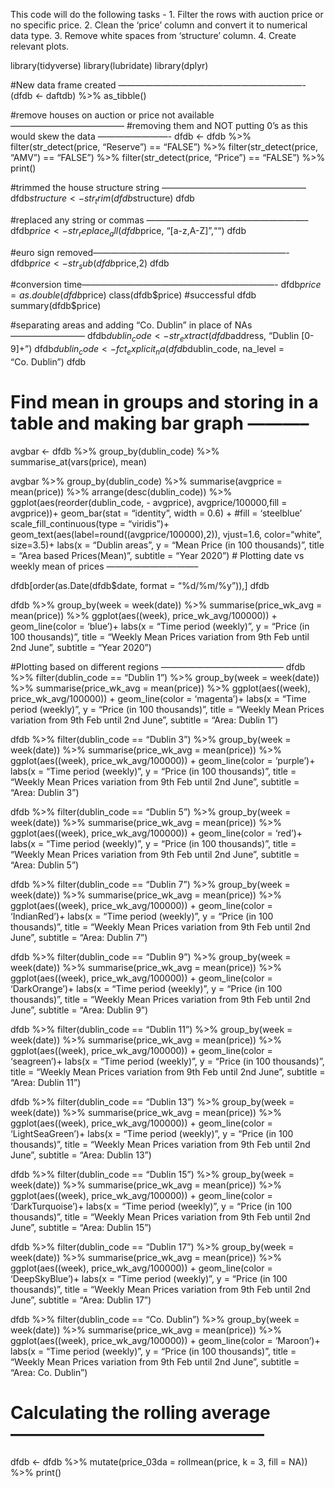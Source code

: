 This code will do the following tasks - 
  1. Filter the rows with auction price or no specific price.
  2. Clean the 'price' column and convert it to numerical data type.
  3. Remove white spaces from 'structure' column.
  4. Create relevant plots.

library(tidyverse)
library(lubridate)
library(dplyr)

#New data frame created ----------------------------------------------------------------
(dfdb <- daftdb) %>%
  as_tibble()

#remove houses on auction or price not available ---------------------------------------
#removing them and NOT putting 0's as this would skew the data -------------------------
dfdb <- dfdb %>%
  filter(str_detect(price, "Reserve") == "FALSE") %>%
  filter(str_detect(price, "AMV") == "FALSE") %>%
  filter(str_detect(price, "Price") == "FALSE") %>% 
  print()

#trimmed the house structure string --------------------------------------------------
dfdb$structure <- str_trim(dfdb$structure)
dfdb

#replaced any string or commas --------------------------------------------------------
dfdb$price <- str_replace_all(dfdb$price, "[a-z,A-Z]","")
dfdb

#euro sign removed-------------------------------------------------------------------
dfdb$price <- str_sub(dfdb$price,2)
dfdb


#conversion time-------------------------------------------------------------------
dfdb$price=as.double(dfdb$price)
class(dfdb$price) #successful
dfdb
summary(dfdb$price)

#separating areas and adding "Co. Dublin" in place of NAs --------------------------
dfdb$dublin_code <- str_extract(dfdb$address, "Dublin [0-9]+")
dfdb$dublin_code <- fct_explicit_na(dfdb$dublin_code, na_level = "Co. Dublin")
dfdb

# Find mean in groups and storing in a table and making bar graph -----------
avgbar <- dfdb %>%
  group_by(dublin_code) %>%
  summarise_at(vars(price), mean)

avgbar %>%
  group_by(dublin_code) %>%
  summarise(avgprice = mean(price)) %>%
  arrange(desc(dublin_code)) %>%
  ggplot(aes(reorder(dublin_code, - avgprice), avgprice/100000,fill = avgprice))+
  geom_bar(stat = "identity", width = 0.6) + #fill = 'steelblue'
  scale_fill_continuous(type = "viridis")+
  geom_text(aes(label=round((avgprice/100000),2)), vjust=1.6, color="white", size=3.5)+
  labs(x = "Dublin areas",
       y = "Mean Price (in 100 thousands)",
       title = "Area based Prices(Mean)",
       subtitle = "Year 2020")
# Plotting date vs weekly mean of prices --------------------------------

dfdb[order(as.Date(dfdb$date, format = "%d/%m/%y")),]
dfdb

dfdb %>%
  group_by(week = week(date)) %>%
  summarise(price_wk_avg = mean(price)) %>%
  ggplot(aes((week), price_wk_avg/100000)) +
  geom_line(color = 'blue')+
  labs(x = "Time period (weekly)",
       y = "Price (in 100 thousands)",
       title = "Weekly Mean Prices variation from 9th Feb until 2nd June",
       subtitle = "Year 2020")

#Plotting based on different regions ------------------------------------------
dfdb %>%
  filter(dublin_code == "Dublin 1") %>%
  group_by(week = week(date)) %>%
  summarise(price_wk_avg = mean(price)) %>%
  ggplot(aes((week), price_wk_avg/100000)) +
  geom_line(color = 'magenta')+
  labs(x = "Time period (weekly)",
       y = "Price (in 100 thousands)",
       title = "Weekly Mean Prices variation from 9th Feb until 2nd June",
       subtitle = "Area: Dublin 1")


dfdb %>%
  filter(dublin_code == "Dublin 3") %>%
  group_by(week = week(date)) %>%
  summarise(price_wk_avg = mean(price)) %>%
  ggplot(aes((week), price_wk_avg/100000)) +
  geom_line(color = 'purple')+
  labs(x = "Time period (weekly)",
       y = "Price (in 100 thousands)",
       title = "Weekly Mean Prices variation from 9th Feb until 2nd June",
       subtitle = "Area: Dublin 3")


dfdb %>%
  filter(dublin_code == "Dublin 5") %>%
  group_by(week = week(date)) %>%
  summarise(price_wk_avg = mean(price)) %>%
  ggplot(aes((week), price_wk_avg/100000)) +
  geom_line(color = 'red')+
  labs(x = "Time period (weekly)",
       y = "Price (in 100 thousands)",
       title = "Weekly Mean Prices variation from 9th Feb until 2nd June",
       subtitle = "Area: Dublin 5")


dfdb %>%
  filter(dublin_code == "Dublin 7") %>%
  group_by(week = week(date)) %>%
  summarise(price_wk_avg = mean(price)) %>%
  ggplot(aes((week), price_wk_avg/100000)) +
  geom_line(color = 'IndianRed')+
  labs(x = "Time period (weekly)",
       y = "Price (in 100 thousands)",
       title = "Weekly Mean Prices variation from 9th Feb until 2nd June",
       subtitle = "Area: Dublin 7")


dfdb %>%
  filter(dublin_code == "Dublin 9") %>%
  group_by(week = week(date)) %>%
  summarise(price_wk_avg = mean(price)) %>%
  ggplot(aes((week), price_wk_avg/100000)) +
  geom_line(color = 'DarkOrange')+
  labs(x = "Time period (weekly)",
       y = "Price (in 100 thousands)",
       title = "Weekly Mean Prices variation from 9th Feb until 2nd June",
       subtitle = "Area: Dublin 9")

dfdb %>%
  filter(dublin_code == "Dublin 11") %>%
  group_by(week = week(date)) %>%
  summarise(price_wk_avg = mean(price)) %>%
  ggplot(aes((week), price_wk_avg/100000)) +
  geom_line(color = 'seagreen')+
  labs(x = "Time period (weekly)",
       y = "Price (in 100 thousands)",
       title = "Weekly Mean Prices variation from 9th Feb until 2nd June",
       subtitle = "Area: Dublin 11")

dfdb %>%
  filter(dublin_code == "Dublin 13") %>%
  group_by(week = week(date)) %>%
  summarise(price_wk_avg = mean(price)) %>%
  ggplot(aes((week), price_wk_avg/100000)) +
  geom_line(color = 'LightSeaGreen')+
  labs(x = "Time period (weekly)",
       y = "Price (in 100 thousands)",
       title = "Weekly Mean Prices variation from 9th Feb until 2nd June",
       subtitle = "Area: Dublin 13")

dfdb %>%
  filter(dublin_code == "Dublin 15") %>%
  group_by(week = week(date)) %>%
  summarise(price_wk_avg = mean(price)) %>%
  ggplot(aes((week), price_wk_avg/100000)) +
  geom_line(color = 'DarkTurquoise')+
  labs(x = "Time period (weekly)",
       y = "Price (in 100 thousands)",
       title = "Weekly Mean Prices variation from 9th Feb until 2nd June",
       subtitle = "Area: Dublin 15")

dfdb %>%
  filter(dublin_code == "Dublin 17") %>%
  group_by(week = week(date)) %>%
  summarise(price_wk_avg = mean(price)) %>%
  ggplot(aes((week), price_wk_avg/100000)) +
  geom_line(color = 'DeepSkyBlue')+
  labs(x = "Time period (weekly)",
       y = "Price (in 100 thousands)",
       title = "Weekly Mean Prices variation from 9th Feb until 2nd June",
       subtitle = "Area: Dublin 17")

dfdb %>%
  filter(dublin_code == "Co. Dublin") %>%
  group_by(week = week(date)) %>%
  summarise(price_wk_avg = mean(price)) %>%
  ggplot(aes((week), price_wk_avg/100000)) +
  geom_line(color = 'Maroon')+
  labs(x = "Time period (weekly)",
       y = "Price (in 100 thousands)",
       title = "Weekly Mean Prices variation from 9th Feb until 2nd June",
       subtitle = "Area: Co. Dublin")


# Calculating the rolling average  --------------------------------------------
dfdb <- dfdb %>%
  mutate(price_03da = rollmean(price, k = 3, fill = NA)) %>%
  print()